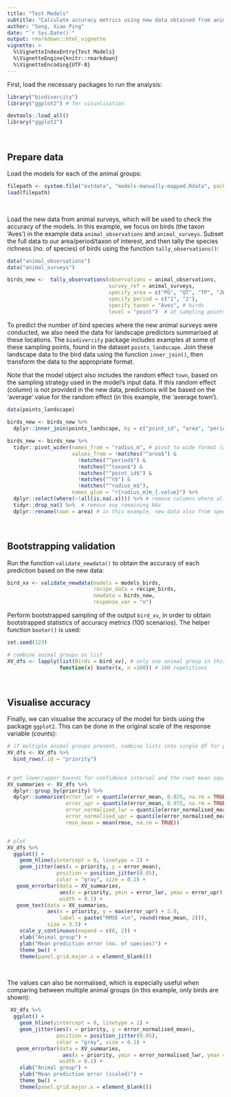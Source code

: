 ```yaml
---
title: "Test Models"
subtitle: "Calculate accuracy metrics using new data obtained from animal surveys"
author: "Song, Xiao Ping"
date: "`r Sys.Date()`"
output: rmarkdown::html_vignette
vignette: >
  %\VignetteIndexEntry{Test Models}
  %\VignetteEngine{knitr::rmarkdown}
  %\VignetteEncoding{UTF-8}
---
```


First, load the necessary packages to run the analysis:

```r
library("biodivercity")
library("ggplot2") # for visualisation
```

```r
devtools::load_all()
library("ggplot2")
```

<br>

## Prepare data

Load the models for each of the animal groups:

```r
filepath <- system.file("extdata", "models-manually-mapped.Rdata", package = "biodivercity")
load(filepath)
```

<br>

Load the new data from animal surveys, which will be used to check the accuracy of the models. In this example, we focus on birds (the taxon 'Aves') in the example data `animal_observations` and `animal_surveys`. Subset the full data to our area/period/taxon of interest, and then tally the species richness (no. of species) of birds using the function `tally_observations()`:

```r

data("animal_observations")
data("animal_surveys")

birds_new <-  tally_observations(observations = animal_observations, 
                                 survey_ref = animal_surveys,
                                 specify_area = c("PG", "QT", "TP", "JW", "BS", "WL"),
                                 specify_period = c("1", "2"),
                                 specify_taxon = "Aves", # birds
                                 level = "point")  # at sampling points

```

To predict the number of bird species where the new animal surveys were conducted, we also need the data for landscape predictors summarised at these locations. The `biodivercity` package includes examples at some of these sampling points, found in the dataset `points_landscape`. Join these landscape data to the bird data using the function `inner_join()`, then transform the data to the appropriate format.

Note that the model object also includes the random effect `town`, based on the sampling strategy used in the model's input data. If this random effect (column) is not provided in the new data, predictions will be based on the 'average' value for the random effect (in this example, the 'average town').

```r

data(points_landscape)
  
birds_new <- birds_new %>% 
  dplyr::inner_join(points_landscape, by = c("point_id", "area", "period"))

birds_new <- birds_new %>% 
  tidyr::pivot_wider(names_from = "radius_m", # pivot to wide format (add radius info to the column names)
                     values_from = !matches("^area$") & 
                       !matches("^period$") & 
                       !matches("^taxon$") & 
                       !matches("^point_id$") & 
                       !matches("^n$") & 
                       !matches("^radius_m$"),
                     names_glue = "r{radius_m}m_{.value}") %>% 
  dplyr::select(where(~!all(is.na(.x)))) %>% # remove columns where all values are NA
  tidyr::drop_na() %>%  # remove any remaining NAs
  dplyr::rename(town = area) # in this example, new data also from specific towns used to fit the models (random effect)

```

<br>

## Bootstrapping validation

Run the function `validate_newdata()` to obtain the accuracy of each prediction based on the new data:

```r

bird_xv <- validate_newdata(models = models_birds,
                            recipe_data = recipe_birds,
                            newdata = birds_new,
                            response_var = "n")
```


Perform bootstrapped sampling of the output `bird_xv`, in order to obtain bootstrapped statistics of accuracy metrics (100 scenarios). The helper function `booter()` is used:


```r

set.seed(123)

# combine animal groups as list 
XV_dfs <- lapply(list(Birds = bird_xv), # only one animal group in this example
                 function(x) booter(x, n =100)) # 100 repetitions
```

<br>

## Visualise accuracy

Finally, we can visualise the accuracy of the model for birds using the package `ggplot2`. This can be done in the original scale of the response variable (counts):

```r

# if multiple animal groups present, combine lists into single df for plotting
XV_dfs <- XV_dfs %>% 
  bind_rows(.id = "priority")

  
# get lower/upper bounds for confidence interval and the root mean squared error (RMSE)
XV_summaries <- XV_dfs %>% 
  dplyr::group_by(priority) %>% 
  dplyr::summarise(error_lwr = quantile(error_mean, 0.025, na.rm = TRUE),
                   error_upr = quantile(error_mean, 0.975, na.rm = TRUE),
                   error_normalised_lwr = quantile(error_normalised_mean, 0.025, na.rm = TRUE),
                   error_normalised_upr = quantile(error_normalised_mean, 0.975, na.rm = TRUE),
                   rmse_mean = mean(rmse, na.rm = TRUE))


# plot
XV_dfs %>%  
  ggplot() +
    geom_hline(yintercept = 0, linetype = 2) +
    geom_jitter(aes(x = priority, y = error_mean),
                position = position_jitter(0.05),
                color = "gray", size = 0.1) +
   geom_errorbar(data = XV_summaries,
                 aes(x = priority, ymin = error_lwr, ymax = error_upr),
                 width = 0.1) +
   geom_text(data = XV_summaries,
             aes(x = priority, y = max(error_upr) + 2.0, 
                 label = paste("RMSE =\n", round(rmse_mean, 2))), 
             size = 3.5) +
    scale_y_continuous(expand = c(0, 2)) +
    xlab("Animal group") +
    ylab("Mean prediction error (no. of species)") +
    theme_bw() +
    theme(panel.grid.major.x = element_blank())

```

<br>

The values can also be normalised, which is especially useful when comparing between multiple animal groups (in this example, only birds are shown):

```r

 XV_dfs %>%  
  ggplot() +
    geom_hline(yintercept = 0, linetype = 2) +
    geom_jitter(aes(x = priority, y = error_normalised_mean),
                position = position_jitter(0.05),
                color = "gray", size = 0.1) +
   geom_errorbar(data = XV_summaries,
                  aes(x = priority, ymin = error_normalised_lwr, ymax = error_normalised_upr),
                 width = 0.1) +
    xlab("Animal group") +
    ylab("Mean prediction error (scaled)") +
    theme_bw() +
    theme(panel.grid.major.x = element_blank())

```

